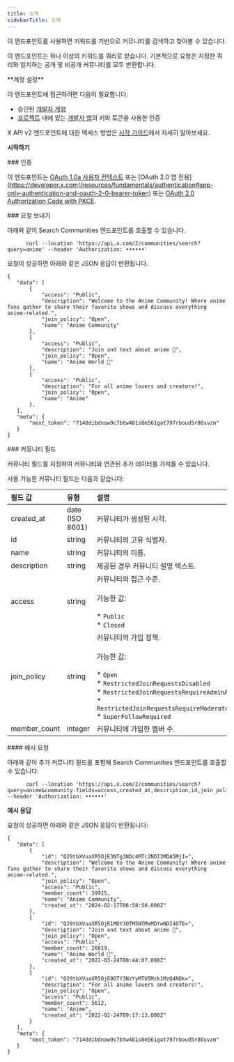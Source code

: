 ```yaml
---
title: 소개
sidebarTitle: 소개
---
```



이 엔드포인트를 사용하면 키워드를 기반으로 커뮤니티를 검색하고 찾아볼 수 있습니다.

이 엔드포인트는 하나 이상의 키워드를 쿼리로 받습니다. 기본적으로 요청은 지정한 쿼리와 일치하는 공개 및 비공개 커뮤니티를 모두 반환합니다.

<Note>
  **계정 설정**

  이 엔드포인트에 접근하려면 다음이 필요합니다:

  - 승인된 [개발자 계정](https://developer.x.com/en/portal/petition/essential/basic-info)
  - [프로젝트](/ko/resources/fundamentals/projects) 내에 있는 [개발자 앱](/ko/resources/fundamentals/developer-apps)의 키와 토큰을 사용한 인증

  X API v2 엔드포인트에 대한 액세스 방법은 [시작 가이드](/ko/x-api/getting-started/getting-access)에서 자세히 알아보세요.
</Note>

**시작하기**

<div id="authentication">
  ### 인증
</div>

이 엔드포인트는 [OAuth 1.0a 사용자 컨텍스트](/ko/resources/fundamentals/authentication) 또는 \[OAuth 2.0 앱 전용]\(https://developer.x.com(/resources/fundamentals/authentication#app-only-authentication-and-oauth-2-0-bearer-token) 또는 [OAuth 2.0 Authorization Code with PKCE](ko/resources/fundamentals/authentication#oauth-2-0-authorization-code-flow-with-pkce-2).
 

<div id="making-a-request">
  ### 요청 보내기
</div>

아래와 같이 Search Communities 엔드포인트를 호출할 수 있습니다.

```
      curl --location 'https://api.x.com/2/communities/search?query=anime' --header 'Authorization: ••••••'
```

요청이 성공하면 아래와 같은 JSON 응답이 반환됩니다.

```
{
   "data": [
       {
           "access": "Public",
           "description": "Welcome to the Anime Community! Where anime fans gather to share their favorite shows and discuss everything anime-related.",
           "join_policy": "Open",
           "name": "Anime Community"
       },
       {
           "access": "Public",
           "description": "Join and text about anime 🥰",
           "join_policy": "Open",
           "name": "Anime World 🌸"
       },
       {
           "access": "Public",
           "description": "For all anime lovers and creators!",
           "join_policy": "Open",
           "name": "Anime"
       },
   ],
   "meta": {
       "next_token": "7140dibdnow9c7btw481s8m561gat797rboud5r80xvzm"
   }
}
```

<div id="community-fields">
  ### 커뮤니티 필드
</div>

커뮤니티 필드를 지정하여 커뮤니티와 연관된 추가 데이터를 가져올 수 있습니다.

사용 가능한 커뮤니티 필드는 다음과 같습니다:

| 필드 값 | 유형 | 설명 |     |
| :--- | :--- | :--- | :--- |
| created\_at | date (ISO 8601) | 커뮤니티가 생성된 시각. |     |
| id  | string | 커뮤니티의 고유 식별자. |     |
| name | string | 커뮤니티의 이름. |     |
| description | string | 제공된 경우 커뮤니티 설명 텍스트. |     |
| access | string | 커뮤니티의 접근 수준.  <br />  <br />가능한 값:<br /><br />\* `Public`<br />\* `Closed` |     |
| join\_policy | string | 커뮤니티의 가입 정책.  <br />  <br />가능한 값:<br /><br />\* `Open`<br />\* `RestrictedJoinRequestsDisabled`<br />\* `RestrictedJoinRequestsRequireAdminApproval`<br />\* `RestrictedJoinRequestsRequireModeratorApproval`<br />\* `SuperFollowRequired` |     |
| member\_count | integer | 커뮤니티에 가입한 멤버 수. |     |

<div id="example-request">
  #### 예시 요청
</div>

아래와 같이 추가 커뮤니티 필드를 포함해 Search Communities 엔드포인트를 호출할 수 있습니다:

```
      curl --location 'https://api.x.com/2/communities/search?query=anime&community.fields=access,created_at,description,id,join_policy,member_count,name' --header 'Authorization: ••••••'
```

**예시 응답**

요청이 성공하면 아래와 같은 JSON 응답이 반환됩니다:

```
{
   "data": [
       {
           "id": "Q29tbXVuaXR5OjE3NTg3NDc4MTc2NDI3MDA5MjI=",
           "description": "Welcome to the Anime Community! Where anime fans gather to share their favorite shows and discuss everything anime-related.",
           "join_policy": "Open",
           "access": "Public",
           "member_count": 39915,
           "name": "Anime Community",
           "created_at": "2024-02-17T06:58:50.000Z"
       },
       {
           "id": "Q29tbXVuaXR5OjE1MDY3OTM5NTMxMDYwNDI4OTE=",
           "description": "Join and text about anime 🥰",
           "join_policy": "Open",
           "access": "Public",
           "member_count": 26019,
           "name": "Anime World 🌸",
           "created_at": "2022-03-24T00:44:07.000Z"
       },
       {
           "id": "Q29tbXVuaXR5OjE0OTY3NzYyMTU5Mzk1MzQ4NDk=",
           "description": "For all anime lovers and creators!",
           "join_policy": "Open",
           "access": "Public",
           "member_count": 5612,
           "name": "Anime",
           "created_at": "2022-02-24T09:17:13.000Z"
       }
   ],
   "meta": {
       "next_token": "7140dibdnow9c7btw481s8m561gat797rboud5r80xvzm"
   }
}
```